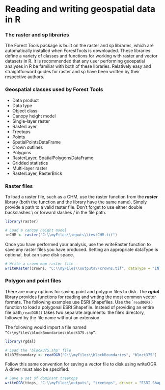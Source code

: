 Reading and writing geospatial data in R
=============================================
### The raster and sp libraries
The Forest Tools package is built on the raster and sp libraries, which are automatically installed when ForestTools is downloaded. These libraries define a variety of classes and functions for working with raster and vector datasets in R.
It is recommended that any user performing geospatial analyses in R be familiar with both of these libraries. Relatively easy and straightforward guides for raster and sp have been written by their respective authors.

### Geospatial classes used by Forest Tools
* Data product
* Data type
* Object class
* Canopy height model
* Single-layer raster
* RasterLayer
* Treetops
* Points
* SpatialPointsDataFrame
* Crown outlines
* Polygons
* RasterLayer, SpatialPolygonsDataFrame
* Gridded statistics
* Multi-layer raster
* RasterLayer, RasterBrick


### Raster files
To load a raster file, such as a CHM, use the raster function from the ***raster*** library (both the function and the library have the same name). Simply provide a path to a valid raster file. Don’t forget to use either double backslashes \\ or forward slashes / in the file path.

```r
library(raster)

# Load a canopy height model
inCHM <- raster("C:\\myFiles\\inputs\\testCHM.tif")
```
Once you have performed your analysis, use the writeRaster function to save any raster files you have produced. 
Setting an appropriate dataType is optional, but can save disk space.
```r
# Write a crown map raster file
writeRaster(crowns, "C:\\myFiles\\outputs\\crowns.tif", dataType = "INT2U")
```

### Polygon and point files
There are many options for saving point and polygon files to disk. The ***rgdal*** library provides functions for reading and writing the most common vector formats. The following examples use ESRI Shapefiles.
Use the ```readOGR()`` function to load a polygonal ESRI Shapefile. Instead of providing an entire file path,``readOGR()`` takes two 
separate arguments: the file’s directory, followed by the file name without an extension. 

The following would import a file named ``“C:\myFiles\blockBoundaries\block375.shp”``.
```r
library(rgdal)

# Load the 'block375.shp' file
blk375boundary <- readOGR("C:\\myFiles\\blockBoundaries", "block375")
```
Follow this same convention for saving a vector file to disk using writeOGR. A driver must also be specified.
```r
# Save a set of dominant treetops
writeOGR(ttops, "C:\\myFiles\\outputs", "treetops", driver = "ESRI Shapefile")
```
